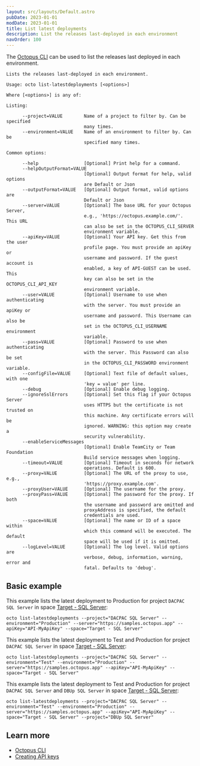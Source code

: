 ```yaml
---
layout: src/layouts/Default.astro
pubDate: 2023-01-01
modDate: 2023-01-01
title: List latest deployments
description: List the releases last-deployed in each environment
navOrder: 100
---
```


The [Octopus CLI](/docs/octopus-rest-api/octopus-cli) can be used to list the releases last deployed in each environment.

```
Lists the releases last-deployed in each environment.

Usage: octo list-latestdeployments [<options>]

Where [<options>] is any of:

Listing:

      --project=VALUE        Name of a project to filter by. Can be specified
                             many times.
      --environment=VALUE    Name of an environment to filter by. Can be
                             specified many times.

Common options:

      --help                 [Optional] Print help for a command.
      --helpOutputFormat=VALUE
                             [Optional] Output format for help, valid options
                             are Default or Json
      --outputFormat=VALUE   [Optional] Output format, valid options are
                             Default or Json
      --server=VALUE         [Optional] The base URL for your Octopus Server,
                             e.g., 'https://octopus.example.com/'. This URL
                             can also be set in the OCTOPUS_CLI_SERVER
                             environment variable.
      --apiKey=VALUE         [Optional] Your API key. Get this from the user
                             profile page. You must provide an apiKey or
                             username and password. If the guest account is
                             enabled, a key of API-GUEST can be used. This
                             key can also be set in the OCTOPUS_CLI_API_KEY
                             environment variable.
      --user=VALUE           [Optional] Username to use when authenticating
                             with the server. You must provide an apiKey or
                             username and password. This Username can also be
                             set in the OCTOPUS_CLI_USERNAME environment
                             variable.
      --pass=VALUE           [Optional] Password to use when authenticating
                             with the server. This Password can also be set
                             in the OCTOPUS_CLI_PASSWORD environment variable.
      --configFile=VALUE     [Optional] Text file of default values, with one
                             'key = value' per line.
      --debug                [Optional] Enable debug logging.
      --ignoreSslErrors      [Optional] Set this flag if your Octopus Server
                             uses HTTPS but the certificate is not trusted on
                             this machine. Any certificate errors will be
                             ignored. WARNING: this option may create a
                             security vulnerability.
      --enableServiceMessages
                             [Optional] Enable TeamCity or Team Foundation
                             Build service messages when logging.
      --timeout=VALUE        [Optional] Timeout in seconds for network
                             operations. Default is 600.
      --proxy=VALUE          [Optional] The URL of the proxy to use, e.g.,
                             'https://proxy.example.com'.
      --proxyUser=VALUE      [Optional] The username for the proxy.
      --proxyPass=VALUE      [Optional] The password for the proxy. If both
                             the username and password are omitted and
                             proxyAddress is specified, the default
                             credentials are used.
      --space=VALUE          [Optional] The name or ID of a space within
                             which this command will be executed. The default
                             space will be used if it is omitted.
      --logLevel=VALUE       [Optional] The log level. Valid options are
                             verbose, debug, information, warning, error and
                             fatal. Defaults to 'debug'.
```

## Basic example

<SamplesInstance />

This example lists the latest deployment to Production for project `DACPAC SQL Server` in space [Target - SQL Server](https://samples.octopus.app/app#/Spaces-106):

```
octo list-latestdeployments --project="DACPAC SQL Server" --environment="Production" --server="https://samples.octopus.app" --apiKey="API-MyApiKey" --space="Target - SQL Server"
```

This example lists the latest deployment to Test and Production for project `DACPAC SQL Server` in space [Target - SQL Server](https://samples.octopus.app/app#/Spaces-106):

```
octo list-latestdeployments --project="DACPAC SQL Server" --environment="Test" --environment="Production" --server="https://samples.octopus.app" --apiKey="API-MyApiKey" --space="Target - SQL Server"
```

This example lists the latest deployment to Test and Production for project `DACPAC SQL Server` and `DBUp SQL Server` in space [Target - SQL Server](https://samples.octopus.app/app#/Spaces-106):

```
octo list-latestdeployments --project="DACPAC SQL Server" --environment="Test" --environment="Production" --server="https://samples.octopus.app" --apiKey="API-MyApiKey" --space="Target - SQL Server" --project="DBUp SQL Server"
```

## Learn more

- [Octopus CLI](/docs/octopus-rest-api/octopus-cli)
- [Creating API keys](/docs/octopus-rest-api/how-to-create-an-api-key)
